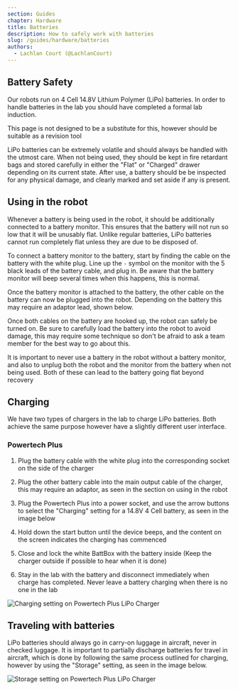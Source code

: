 ```yaml
---
section: Guides
chapter: Hardware
title: Batteries
description: How to safely work with batteries
slug: /guides/hardware/batteries
authors:
  - Lachlan Court (@LachlanCourt)
---
```


## Battery Safety

Our robots run on 4 Cell 14.8V Lithium Polymer (LiPo) batteries. In order to handle batteries in the lab you should have completed a formal lab induction.

<Alert>This page is not designed to be a substitute for this, however should be suitable as a revision tool</Alert>

LiPo batteries can be extremely volatile and should always be handled with the utmost care. When not being used, they should be kept in fire retardant bags and stored carefully in either the "Flat" or "Charged" drawer depending on its current state.
After use, a battery should be be inspected for any physical damage, and clearly marked and set aside if any is present.

## Using in the robot

Whenever a battery is being used in the robot, it should be additionally connected to a battery monitor. This ensures that the battery will not run so low that it will be unusably flat. Unlike regular batteries, LiPo batteries cannot run completely flat unless they are due to be disposed of.

To connect a battery monitor to the battery, start by finding the cable on the battery with the white plug. Line up the `-` symbol on the monitor with the 5 black leads of the battery cable, and plug in. Be aware that the battery monitor will beep several times when this happens, this is normal.

Once the battery monitor is attached to the battery, the other cable on the battery can now be plugged into the robot. Depending on the battery this may require an adaptor lead, shown below.

Once both cables on the battery are hooked up, the robot can safely be turned on. Be sure to carefully load the battery into the robot to avoid damage, this may require some technique so don't be afraid to ask a team member for the best way to go about this.

<Alert type="warning">It is important to never use a battery in the robot without a battery monitor, and also to unplug both the robot and the monitor from the battery when not being used. Both of these can lead to the battery going flat beyond recovery</Alert>

## Charging

We have two types of chargers in the lab to charge LiPo batteries. Both achieve the same purpose however have a slightly different user interface.

### Powertech Plus

1. Plug the battery cable with the white plug into the corresponding socket on the side of the charger 

2. Plug the other battery cable into the main output cable of the charger, this may require an adaptor, as seen in the section on using in the robot

3. Plug the Powertech Plus into a power socket, and use the arrow buttons to select the "Charging" setting for a 14.8V 4 Cell battery, as seen in the image below

4. Hold down the start button until the device beeps, and the content on the screen indicates the charging has commenced

5. Close and lock the white BattBox with the battery inside (Keep the charger outside if possible to hear when it is done)

6. Stay in the lab with the battery and disconnect immediately when charge has completed. Never leave a battery charging when there is no one in the lab

![Charging setting on Powertech Plus LiPo Charger](./images/batteries/charge.jpg)


## Traveling with batteries

LiPo batteries should always go in carry-on luggage in aircraft, never in checked luggage. It is important to partially discharge batteries for travel in aircraft, which is done by following the same process outlined for charging, however by using the "Storage" setting, as seen in the image below.

![Storage setting on Powertech Plus LiPo Charger](./images/batteries/storage.jpg)